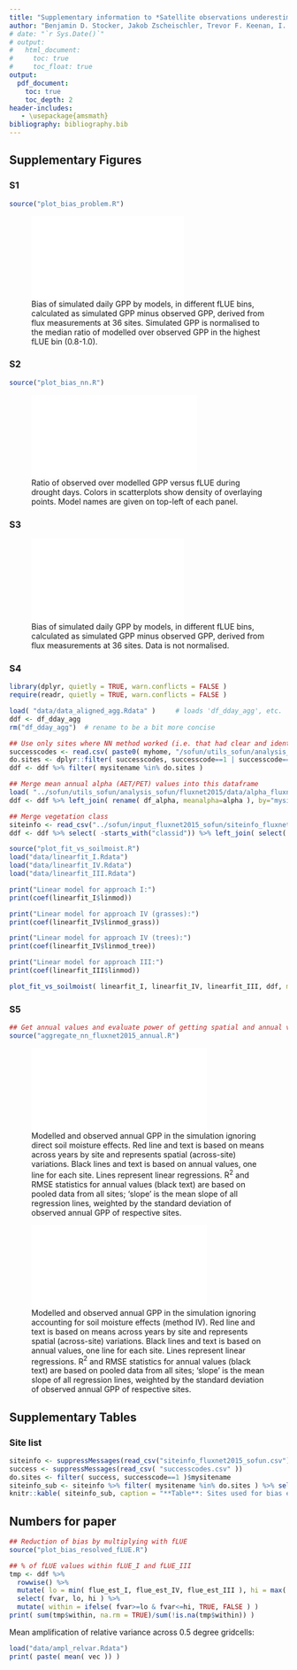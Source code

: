```yaml
---
title: "Supplementary information to *Satellite observations underestimate the impact of drought on terrestrial primary productivity*"
author: "Benjamin D. Stocker, Jakob Zscheischler, Trevor F. Keenan, I. Colin Prentice, Josep Penuelas, and Sonia I. Seneviratne"
# date: "`r Sys.Date()`"
# output:
#   html_document:
#     toc: true
#     toc_float: true
output:
  pdf_document:
    toc: true
    toc_depth: 2
header-includes:
   - \usepackage{amsmath}
bibliography: bibliography.bib
---
```


## Supplementary Figures

### S1

```r
source("plot_bias_problem.R")
```
![Bias of simulated daily GPP by models, in different fLUE bins, calculated as simulated GPP minus observed GPP, derived from flux measurements at 36 sites. Simulated GPP is normalised to the median ratio of modelled over observed GPP in the highest fLUE bin (0.8-1.0).](./fig/bias_bymodels_norm.pdf){ width=65% }


### S2

```r
source("plot_bias_nn.R")
```
![Ratio of observed over modelled GPP versus fLUE during drought days. Colors in scatterplots show density of overlaying points. Model names are given on top-left of each panel.](./fig/bias_vs_fvar.pdf)

### S3

![Bias of simulated daily GPP by models, in different fLUE bins, calculated as simulated GPP minus observed GPP, derived from flux measurements at 36 sites. Data is not normalised.](./fig/bias_bymodels.pdf){ width=65% }


### S4

```r
library(dplyr, quietly = TRUE, warn.conflicts = FALSE )
require(readr, quietly = TRUE, warn.conflicts = FALSE )

load( "data/data_aligned_agg.Rdata" )     # loads 'df_dday_agg', etc.
ddf <- df_dday_agg
rm("df_dday_agg")  # rename to be a bit more concise

## Use only sites where NN method worked (i.e. that had clear and identifiable soil moisture limitation)
successcodes <- read.csv( paste0( myhome, "/sofun/utils_sofun/analysis_sofun/fluxnet2015/successcodes.csv" ), as.is = TRUE )
do.sites <- dplyr::filter( successcodes, successcode==1 | successcode==2 )$mysitename
ddf <- ddf %>% filter( mysitename %in% do.sites )

## Merge mean annual alpha (AET/PET) values into this dataframe
load( "../sofun/utils_sofun/analysis_sofun/fluxnet2015/data/alpha_fluxnet2015.Rdata" )  # loads 'df_alpha'
ddf <- ddf %>% left_join( rename( df_alpha, meanalpha=alpha ), by="mysitename" )

## Merge vegetation class
siteinfo <- read_csv("../sofun/input_fluxnet2015_sofun/siteinfo_fluxnet2015_sofun.csv")
ddf <- ddf %>% select( -starts_with("classid")) %>% left_join( select( siteinfo, mysitename, classid ), by = "mysitename" )

source("plot_fit_vs_soilmoist.R")
load("data/linearfit_I.Rdata")
load("data/linearfit_IV.Rdata")
load("data/linearfit_III.Rdata")

print("Linear model for approach I:")
print(coef(linearfit_I$linmod))

print("Linear model for approach IV (grasses):")
print(coef(linearfit_IV$linmod_grass))

print("Linear model for approach IV (trees):")
print(coef(linearfit_IV$linmod_tree))

print("Linear model for approach III:")
print(coef(linearfit_III$linmod))

plot_fit_vs_soilmoist( linearfit_I, linearfit_IV, linearfit_III, ddf, makepdf = FALSE )
```

### S5
```r
## Get annual values and evaluate power of getting spatial and annual variations
source("aggregate_nn_fluxnet2015_annual.R")
```
![Modelled and observed annual GPP in the simulation ignoring direct soil moisture effects. Red line and text is based on means across years by site and represents spatial (across-site) variations. Black lines and text is based on annual values, one line for each site. Lines represent linear regressions. R$^2$ and RMSE statistics for annual values (black text) are based on pooled data from all sites; 'slope' is the mean slope of all regression lines, weighted by the standard deviation of observed annual GPP of respective sites.](./fig/modobs_ann_spatial_temporal_pmodel_s0.pdf){ width=75% }

![Modelled and observed annual GPP in the simulation ignoring accounting for soil moisture effects (method IV). Red line and text is based on means across years by site and represents spatial (across-site) variations. Black lines and text is based on annual values, one line for each site. Lines represent linear regressions. R$^2$ and RMSE statistics for annual values (black text) are based on pooled data from all sites; 'slope' is the mean slope of all regression lines, weighted by the standard deviation of observed annual GPP of respective sites.](./fig/modobs_ann_spatial_temporal_pmodel_s1b.pdf){ width=75% }

## Supplementary Tables

### Site list

```r
siteinfo <- suppressMessages(read_csv("siteinfo_fluxnet2015_sofun.csv"))
success <- suppressMessages(read_csv( "successcodes.csv" ))
do.sites <- filter( success, successcode==1 )$mysitename
siteinfo_sub <- siteinfo %>% filter( mysitename %in% do.sites ) %>% select( -elv, -elv_watch, -elv_diff, -years_data, -whc ) %>% rename( site=mysitename )
knitr::kable( siteinfo_sub, caption = "**Table**: Sites used for bias evaluation")
```

## Numbers for paper

```r
## Reduction of bias by multiplying with fLUE
source("plot_bias_resolved_fLUE.R")
```

```r
## % of fLUE values within fLUE_I and fLUE_III
tmp <- ddf %>% 
  rowwise() %>% 
  mutate( lo = min( flue_est_I, flue_est_IV, flue_est_III ), hi = max( flue_est_I, flue_est_IV, flue_est_III ) ) %>% 
  select( fvar, lo, hi ) %>%
  mutate( within = ifelse( fvar>=lo & fvar<=hi, TRUE, FALSE ) )
print( sum(tmp$within, na.rm = TRUE)/sum(!is.na(tmp$within)) )
```

Mean amplification of relative variance across 0.5 degree gridcells:
```r
load("data/ampl_relvar.Rdata")
print( paste( mean( vec )) )
```


